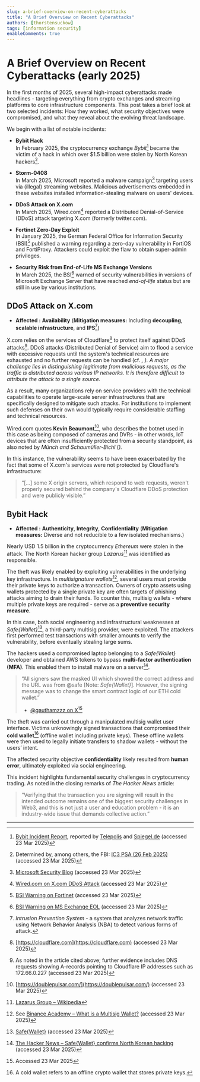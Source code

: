 ```yaml
---
slug: a-brief-overview-on-recent-cyberattacks
title: "A Brief Overview on Recent Cyberattacks"
authors: [thorstensuckow]
tags: [information security]
enableComments: true
---
```



# A Brief Overview on Recent Cyberattacks (early 2025)

In the first months of 2025, several high-impact cyberattacks made headlines - targeting everything from crypto exchanges and streaming platforms to core infrastructure components. This post takes a brief look at two selected incidents: How they worked, what security objectives were compromised, and what they reveal about the evolving threat landscape.

<!--truncate-->


We begin with a list of notable incidents:

- **Bybit Hack**<br />
In February 2025, the cryptocurrency exchange *Bybit*[^bybit] became the victim of a hack in which over \$1.5 billion were stolen by North Korean hackers[^fbi-psa].

- **Storm-0408**<br />
In March 2025, Microsoft reported a malware campaign[^microsoft] targeting users via (illegal) streaming websites. Malicious advertisements embedded in these websites installed information-stealing malware on users' devices.

- **DDoS Attack on X.com**<br />
In March 2025, Wired.com[^wired] reported a Distributed Denial-of-Service (DDoS) attack targeting X.com (formerly twitter.com).


- **Fortinet Zero-Day Exploit**<br />
In January 2025, the German Federal Office for Information Security (BSI)[^fortinet-bsi] published a warning regarding a zero-day vulnerability in FortiOS and FortiProxy. Attackers could exploit the flaw to obtain super-admin privileges.

- **Security Risk from End-of-Life MS Exchange Versions**<br />
In March 2025, the BSI[^exchange-bsi] warned of security vulnerabilities in versions of Microsoft Exchange Server that have reached *end-of-life* status but are still in use by various institutions.

[^fbi-psa]: Determined by, among others, the FBI: [IC3 PSA (26 Feb 2025)](https://www.ic3.gov/PSA/2025/PSA250226) (accessed 23 Mar 2025)
[^bybit]: [Bybit Incident Report](https://announcements.bybit.com/en/article/incident-update-unauthorized-activity-involving-eth-cold-wallet-blt292c0454d26e9140/), reported by [Telepolis](https://www.telepolis.de/features/Groesster-Krypto-Diebstahl-aller-Zeiten-Nordkorea-klaut-1-5-Milliarden-Dollar-bei-Bybit-10295169.html) and [Spiegel.de](https://www.spiegel.de/netzwelt/web/bybit-nordkoreas-hacker-sollen-milliarden-bei-kryptoboerse-erbeutet-haben-a-529d2692-6be9-4f4b-965f-7b192c7c6f2a) (accessed 23 Mar 2025)
[^microsoft]: [Microsoft Security Blog](https://www.microsoft.com/en-us/security/blog/2025/03/06/malvertising-campaign-leads-to-info-stealers-hosted-on-github/) (accessed 23 Mar 2025)
[^wired]: [Wired.com on X.com DDoS Attack](https://www.wired.com/story/x-ddos-attack-march-2025/) (accessed 23 Mar 2025)
[^fortinet-bsi]: [BSI Warning on Fortinet](https://www.bsi.bund.de/SharedDocs/Cybersicherheitswarnungen/DE/2025/2025-213432-1032.pdf?__blob=publicationFile&v=2) (accessed 23 Mar 2025)
[^exchange-bsi]: [BSI Warning on MS Exchange EOL](https://www.bsi.bund.de/SharedDocs/Cybersicherheitswarnungen/DE/2024/2024-223466-1032.pdf?__blob=publicationFile&v=7) (accessed 23 Mar 2025)


## DDoS Attack on X.com

- **Affected <Wiki name="security objectives" file="csec.ciatriad" />:** **Availability** (**Mitigation measures:** Including **decoupling**, **scalable infrastructure**, and **IPS**[^ips])

X.com relies on the services of Cloudflare[^cloudflare] to protect itself against DDoS attacks[^dns-lookup].
DDoS attacks (Distributed Denial of Service) aim to flood a service with excessive requests until the system's technical resources are exhausted and no further requests can be handled (cf. <Cite pp="120 ff." name="Eck18" />, <Cite pp="533 ff." name="SL05" />).
A major challenge lies in distinguishing legitimate from malicious requests, as the traffic is distributed across various IP networks. It is therefore difficult to attribute the attack to a single source.


As a result, many organizations rely on service providers with the technical capabilities to operate large-scale server infrastructures that are specifically designed to mitigate such attacks.
For institutions to implement such defenses on their own would typically require considerable staffing and technical resources.

Wired.com quotes **Kevin Beaumont**[^beaumont], who describes the botnet used in this case as being composed of cameras and DVRs - in other words, IoT devices that are often insufficiently protected from a security standpoint, as also noted by *Münch and Schaumüller-Bichl* (<Cite pp="36" name="ITS2" />).

In this instance, the vulnerability seems to have been exacerbated by the fact that some of X.com's services were not protected by Cloudflare's infrastructure:

> “[…] some X origin servers, which respond to web requests, weren't properly secured behind the company's Cloudflare DDoS protection and were publicly visible.”


[^ips]: *Intrusion Prevention System* - a system that analyzes network traffic using Network Behavior Analysis (NBA) to detect various forms of attack.

[^cloudflare]: [https://cloudflare.com](https://cloudflare.com) (accessed 23 Mar 2025)

[^dns-lookup]: As noted in the article cited above; further evidence includes DNS requests showing A-records pointing to Cloudflare IP addresses such as 172.66.0.227 (accessed 23 Mar 2025)

[^beaumont]: [https://doublepulsar.com/](https://doublepulsar.com/) (accessed 23 Mar 2025)

## Bybit Hack

- **Affected <Wiki name="security objectives" file="csec.ciatriad" />:** **Authenticity**, **Integrity**, **Confidentiality** (**Mitigation measures:** Diverse and not reducible to a few isolated mechanisms.)

Nearly USD 1.5 billion in the cryptocurrency *Ethereum* were stolen in the attack.
The North Korean hacker group *Lazarus*[^lazarus] was identified as responsible.

The theft was likely enabled by exploiting vulnerabilities in the underlying key infrastructure. In *multisignature wallets*[^multisig], several users must provide their private keys to authorize a transaction.
Owners of crypto assets using wallets protected by a single private key are often targets of phishing attacks aiming to drain their funds.
To counter this, multisig wallets - where multiple private keys are required - serve as a **preventive security measure**.

In this case, both social engineering and infrastructural weaknesses at *Safe\{Wallet\}*[^safe-wallet], a third-party multisig provider, were exploited.
The attackers first performed test transactions with smaller amounts to verify the vulnerability, before eventually stealing large sums.

The hackers used a compromised laptop belonging to a *Safe\{Wallet\}* developer and obtained AWS tokens to bypass **multi-factor authentication (MFA)**. This enabled them to install malware on a server[^hackernews].

> “All signers saw the masked UI which showed the correct address and the URL was from
> @safe [Note: *Safe\{Wallet\}*]. However, the signing message was to change the smart contract logic of our ETH cold wallet.”
>  -  [@gauthamzzz on X](https://x.com/gauthamzzz/status/1893004650934345889)[^gauthamzzz]

The theft was carried out through a manipulated multisig wallet user interface. Victims unknowingly signed transactions that compromised their **cold wallet**[^cold-wallet] (offline wallet including private keys).
These offline wallets were then used to legally initiate transfers to shadow wallets - without the users’ intent.

The affected security objective **confidentiality** likely resulted from **human error**, ultimately exploited via social engineering.

This incident highlights fundamental security challenges in cryptocurrency trading. As noted in the closing remarks of *The Hacker News* article:

> “Verifying that the transaction you are signing will result in the intended outcome remains one of the biggest security challenges in Web3, and this is not just a user and education problem  -  it is an industry-wide issue that demands collective action.”


[^lazarus]: [Lazarus Group – Wikipedia](https://en.wikipedia.org/wiki/Lazarus_Group)
[^multisig]: See [Binance Academy – What is a Multisig Wallet?](https://academy.binance.com/en/articles/what-is-a-multisig-wallet) (accessed 23 Mar 2025)
[^safe-wallet]: [Safe\{Wallet\}](https://app.safe.global/welcome) (accessed 23 Mar 2025)
[^hackernews]: [The Hacker News – Safe\{Wallet\} confirms North Korean hacking](https://thehackernews.com/2025/03/safewallet-confirms-north-korean.html) (accessed 23 Mar 2025)
[^gauthamzzz]: Accessed 23 Mar 2025
[^cold-wallet]: A cold wallet refers to an offline crypto wallet that stores private keys.



----------